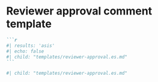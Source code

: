 # Reviewer approval comment template {#approval2template}


::: {.content-hidden when-format="pdf"}
````markdown
```r
#| results: 'asis'
#| echo: false
#| child: "templates/reviewer-approval.es.md"
```
````
:::

::: {.content-visible when-format="pdf"}
```r
#| child: "templates/reviewer-approval.es.md"

```
:::
